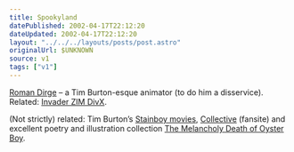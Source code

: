 ```yaml
---
title: Spookyland
datePublished: 2002-04-17T22:12:20
dateUpdated: 2002-04-17T22:12:20
layout: "../../../layouts/posts/post.astro"
originalUrl: $UNKNOWN
source: v1
tags: ["v1"]
---
```


[Roman Dirge][1] &#8211; a Tim Burton-esque animator (to do him a disservice). Related: [Invader ZIM DivX][2].

(Not strictly) related: Tim Burton&#8217;s [Stainboy movies][3], [Collective][4] (fansite) and excellent poetry and illustration collection [The Melancholy Death of Oyster Boy][5].

[1]: http://www.spookyland.com/
[2]: http://yourmom.sh/zim/
[3]: http://atomfilms.shockwave.com/af/spotlights/stainboy/
[4]: http://www.timburtoncollective.com/
[5]: http://www.amazon.com/exec/obidos/ASIN/0688156819/ohsky07 "The Melancholy Death of Oyster Boy on amazon.com"
